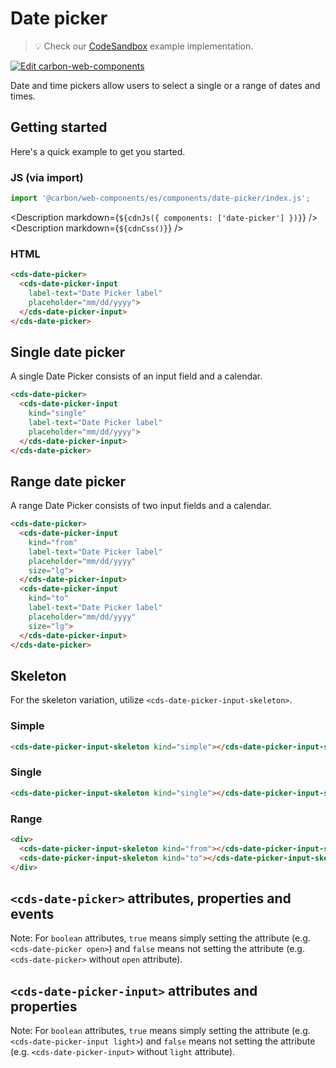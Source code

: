 
# Date picker

> 💡 Check our
> [CodeSandbox](https://codesandbox.io/s/github/carbon-design-system/carbon-for-ibm-dotcom/tree/main/packages/carbon-web-components/examples/codesandbox/basic/components/date-picker)
> example implementation.

[![Edit carbon-web-components](https://codesandbox.io/static/img/play-codesandbox.svg)](https://codesandbox.io/s/github/carbon-design-system/carbon-for-ibm-dotcom/tree/main/packages/carbon-web-components/examples/codesandbox/basic/components/date-picker)

Date and time pickers allow users to select a single or a range of dates and
times.

## Getting started

Here's a quick example to get you started.

### JS (via import)

```javascript
import '@carbon/web-components/es/components/date-picker/index.js';
```

<Description markdown={`${cdnJs({ components: ['date-picker'] })}`} />
<Description markdown={`${cdnCss()}`} />

### HTML

```html
<cds-date-picker>
  <cds-date-picker-input
    label-text="Date Picker label"
    placeholder="mm/dd/yyyy">
  </cds-date-picker-input>
</cds-date-picker>
```

## Single date picker

A single Date Picker consists of an input field and a calendar.

```html
<cds-date-picker>
  <cds-date-picker-input
    kind="single"
    label-text="Date Picker label"
    placeholder="mm/dd/yyyy">
  </cds-date-picker-input>
</cds-date-picker>
```

## Range date picker

A range Date Picker consists of two input fields and a calendar.

```html
<cds-date-picker>
  <cds-date-picker-input
    kind="from"
    label-text="Date Picker label"
    placeholder="mm/dd/yyyy"
    size="lg">
  </cds-date-picker-input>
  <cds-date-picker-input
    kind="to"
    label-text="Date Picker label"
    placeholder="mm/dd/yyyy"
    size="lg">
  </cds-date-picker-input>
</cds-date-picker>
```

## Skeleton

For the skeleton variation, utilize `<cds-date-picker-input-skeleton>`.

### Simple

```html
<cds-date-picker-input-skeleton kind="simple"></cds-date-picker-input-skeleton>
```

### Single

```html
<cds-date-picker-input-skeleton kind="single"></cds-date-picker-input-skeleton>
```

### Range

```html
<div>
  <cds-date-picker-input-skeleton kind="from"></cds-date-picker-input-skeleton>
  <cds-date-picker-input-skeleton kind="to"></cds-date-picker-input-skeleton>
</div>
```

## `<cds-date-picker>` attributes, properties and events

Note: For `boolean` attributes, `true` means simply setting the attribute (e.g.
`<cds-date-picker open>`) and `false` means not setting the attribute (e.g.
`<cds-date-picker>` without `open` attribute).

<Props of="cds-date-picker" />

## `<cds-date-picker-input>` attributes and properties

Note: For `boolean` attributes, `true` means simply setting the attribute (e.g.
`<cds-date-picker-input light>`) and `false` means not setting the attribute
(e.g. `<cds-date-picker-input>` without `light` attribute).

<Props of="cds-date-picker-input" />
